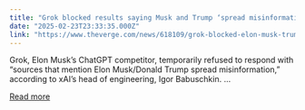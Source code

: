 ```yaml
---
title: "Grok blocked results saying Musk and Trump ‘spread misinformation’"
date: "2025-02-23T23:33:35.000Z"
link: "https://www.theverge.com/news/618109/grok-blocked-elon-musk-trump-misinformation"
---
```


Grok, Elon Musk’s ChatGPT competitor, temporarily refused to respond with “sources that mention Elon Musk/Donald Trump spread misinformation,” according to xAI’s head of engineering, Igor Babuschkin. ...

[Read more](https://www.theverge.com/news/618109/grok-blocked-elon-musk-trump-misinformation)
